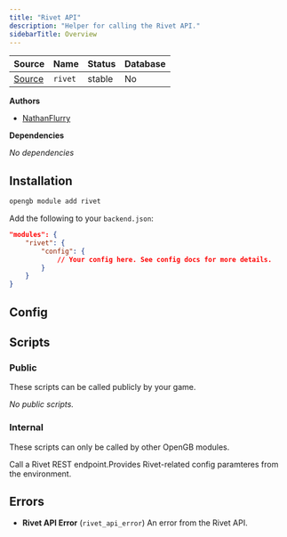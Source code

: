 ```yaml
---
title: "Rivet API"
description: "Helper for calling the Rivet API."
sidebarTitle: Overview
---
```


| Source                                                                           | Name       | Status     | Database     |
| -------------------------------------------------------------------------------- | ---------- | ---------- | ------------ |
| [Source](https://github.com/rivet-gg/opengb-modules/tree/main/modules/rivet) | `rivet` | stable | No |

**Authors**

- [NathanFlurry](https://github.com/NathanFlurry)

**Dependencies**

_No dependencies_

## Installation

<Tabs>

<Tab title="CLI">

```sh CLI
opengb module add rivet
```

</Tab>

<Tab title="backend.json">

Add the following to your `backend.json`:

```json backend.json
"modules": {
	"rivet": {
		"config": {
			// Your config here. See config docs for more details.
		}
	}
}

```
</Tab>

</Tabs>


## Config

<Card title="View Config" icon="square-sliders" href="/modules/rivet/config"></Card>



## Scripts

### Public

These scripts can be called publicly by your game.

<CardGroup>_No public scripts._</CardGroup>

### Internal

These scripts can only be called by other OpenGB modules.

<CardGroup><Card title="Call" href="/modules/rivet/scripts/call">Call a Rivet REST endpoint.</Card><Card title="Get Config" href="/modules/rivet/scripts/get_config">Provides Rivet-related config paramteres from the environment.</Card></CardGroup>

## Errors

- **Rivet API Error** (`rivet_api_error`) An error from the Rivet API.
